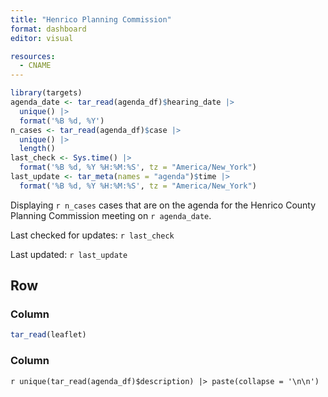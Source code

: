 ```yaml
---
title: "Henrico Planning Commission"
format: dashboard
editor: visual

resources:
  - CNAME
---
```


```r
library(targets)
agenda_date <- tar_read(agenda_df)$hearing_date |> 
  unique() |> 
  format('%B %d, %Y')
n_cases <- tar_read(agenda_df)$case |> 
  unique() |> 
  length()
last_check <- Sys.time() |>
  format('%B %d, %Y %H:%M:%S', tz = "America/New_York")
last_update <- tar_meta(names = "agenda")$time |> 
  format('%B %d, %Y %H:%M:%S', tz = "America/New_York")
```

Displaying `r n_cases` cases that are on the agenda for the Henrico County Planning Commission meeting on `r agenda_date`.

Last checked for updates: `r last_check`

Last updated: `r last_update`

## Row {height=100%}
### Column {width=40%}
```r
tar_read(leaflet)
```

### Column {width=60%}
`r unique(tar_read(agenda_df)$description) |> paste(collapse = '\n\n')`
